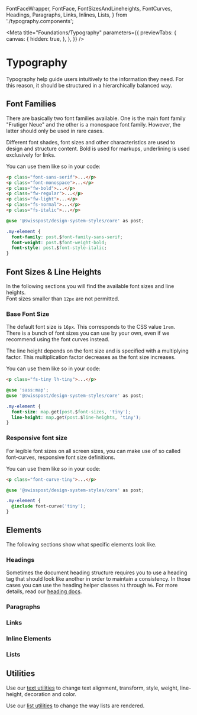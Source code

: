   FontFaceWrapper,
  FontFace,
  FontSizesAndLineheights,
  FontCurves,
  Headings,
  Paragraphs,
  Links,
  Inlines,
  Lists,
} from './typography.components';

<Meta
  title="Foundations/Typography"
  parameters={{
    previewTabs: {
      canvas: {
        hidden: true,
      },
    },
  }}
/>

# Typography

Typography help guide users intuitively to the information they need.
For this reason, it should be structured in a hierarchically balanced way.

## Font Families

There are basically two font families available. One is the main font family "Frutiger Neue" and the other is a monospace font family.
However, the latter should only be used in rare cases.

Different font shades, font sizes and other characteristics are used to design and structure content.
Bold is used for markups, underlining is used exclusively for links.

<FontFaceWrapper>
  <FontFace face="Frutiger Neue For Post" family="sans-serif" weight="bold" style="normal" />
  <FontFace face="Frutiger Neue For Post" family="sans-serif" weight="regular" style="normal" />
  <FontFace face="Frutiger Neue For Post" family="sans-serif" weight="light" style="normal" />
  <FontFace face="Monospace" family="monospace" weight="bold" style="normal" />
  <FontFace face="Monospace" family="monospace" weight="regular" style="normal" />
</FontFaceWrapper>

You can use them like so in your code:

```html dark
<p class="font-sans-serif">...</p>
<p class="font-monospace">...</p>
<p class="fw-bold">...</p>
<p class="fw-regular">...</p>
<p class="fw-light">...</p>
<p class="fs-normal">...</p>
<p class="fs-italic">...</p>
```

```css dark
@use '@swisspost/design-system-styles/core' as post;

.my-element {
  font-family: post.$font-family-sans-serif;
  font-weight: post.$font-weight-bold;
  font-style: post.$font-style-italic;
}
```

## Font Sizes & Line Heights

In the following sections you will find the available font sizes and line heights.<br/>
Font sizes smaller than `12px` are not permitted.

### Base Font Size

The default font size is `16px`. This corresponds to the CSS value `1rem`.<br/>
There is a bunch of font sizes you can use by your own, even if we recommend using the font curves instead.

The line height depends on the font size and is specified with a multiplying factor. This multiplication factor decreases as the font size increases.

<FontSizesAndLineheights />

You can use them like so in your code:

```html dark
<p class="fs-tiny lh-tiny">...</p>
```

```css dark
@use 'sass:map';
@use '@swisspost/design-system-styles/core' as post;

.my-element {
  font-size: map.get(post.$font-sizes, 'tiny');
  line-height: map.get(post.$line-heights, 'tiny');
}
```

### Responsive font size

For legible font sizes on all screen sizes, you can make use of so called font-curves, responsive font size definitions.

<FontCurves />

You can use them like so in your code:

```html dark
<p class="font-curve-tiny">...</p>
```

```css dark
@use '@swisspost/design-system-styles/core' as post;

.my-element {
  @include font-curve('tiny');
}
```

## Elements

The following sections show what specific elements look like.

### Headings

<Headings />

Sometimes the document heading structure requires you to use a heading tag that should look like another in order to maintain a consistency. In those cases you can use the heading helper classes `h1` through `h6`.
For more details, read our [heading docs](/?path=/story/components-heading--default).

### Paragraphs

<Paragraphs />

### Links

<Links />

### Inline Elements

<Inlines />

### Lists

<Lists />

## Utilities

Use our [text utilities](/?path=/story/utilities-text--page) to change text alignment, transform, style, weight, line-height, decoration and color.

Use our [list utilities](/?path=/story/utilities-list--page) to change the way lists are rendered.
